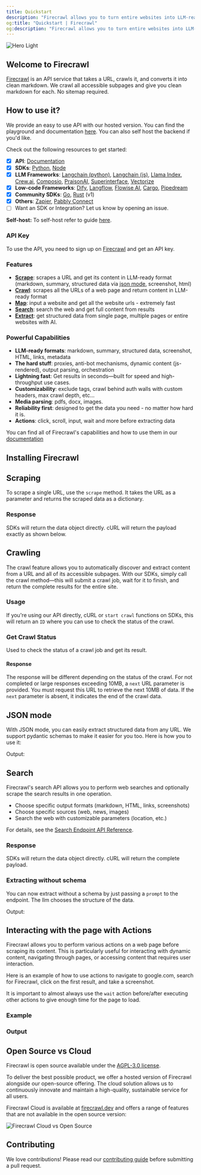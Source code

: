 ```yaml
---
title: Quickstart
description: "Firecrawl allows you to turn entire websites into LLM-ready markdown"
og:title: "Quickstart | Firecrawl"
og:description: "Firecrawl allows you to turn entire websites into LLM-ready markdown"
---
```



<img className="block" src="/images/turn-websites-into-llm-ready-data--firecrawl.png" alt="Hero Light" />

## Welcome to Firecrawl

[Firecrawl](https://firecrawl.dev?ref=github) is an API service that takes a URL, crawls it, and converts it into clean markdown. We crawl all accessible subpages and give you clean markdown for each. No sitemap required.

## How to use it?

We provide an easy to use API with our hosted version. You can find the playground and documentation [here](https://firecrawl.dev/playground). You can also self host the backend if you'd like.

Check out the following resources to get started:
- [x] **API**: [Documentation](https://docs.firecrawl.dev/api-reference/introduction)
- [x] **SDKs**: [Python](https://docs.firecrawl.dev/sdks/python), [Node](https://docs.firecrawl.dev/sdks/node)
- [x] **LLM Frameworks**: [Langchain (python)](https://python.langchain.com/docs/integrations/document_loaders/firecrawl/), [Langchain (js)](https://js.langchain.com/docs/integrations/document_loaders/web_loaders/firecrawl), [Llama Index](https://docs.llamaindex.ai/en/latest/examples/data_connectors/WebPageDemo/#using-firecrawl-reader), [Crew.ai](https://docs.crewai.com/), [Composio](https://composio.dev/tools/firecrawl/all), [PraisonAI](https://docs.praison.ai/firecrawl/), [Superinterface](https://superinterface.ai/docs/assistants/functions/firecrawl), [Vectorize](https://docs.vectorize.io/integrations/source-connectors/firecrawl)
- [x] **Low-code Frameworks**: [Dify](https://dify.ai/blog/dify-ai-blog-integrated-with-firecrawl), [Langflow](https://docs.langflow.org/), [Flowise AI](https://docs.flowiseai.com/integrations/langchain/document-loaders/firecrawl), [Cargo](https://docs.getcargo.io/integration/firecrawl), [Pipedream](https://pipedream.com/apps/firecrawl/)
- [x] **Community SDKs**: [Go](https://docs.firecrawl.dev/sdks/go), [Rust](https://docs.firecrawl.dev/sdks/rust) (v1)
- [x] **Others**: [Zapier](https://zapier.com/apps/firecrawl/integrations), [Pabbly Connect](https://www.pabbly.com/connect/integrations/firecrawl/)
- [ ] Want an SDK or Integration? Let us know by opening an issue.

**Self-host:** To self-host refer to guide [here](/contributing/self-host).

### API Key

To use the API, you need to sign up on [Firecrawl](https://firecrawl.dev) and get an API key.

### Features

- [**Scrape**](#scraping): scrapes a URL and get its content in LLM-ready format (markdown, summary, structured data via [json mode](#json-mode), screenshot, html)
- [**Crawl**](#crawling): scrapes all the URLs of a web page and return content in LLM-ready format
- [**Map**](/features/map): input a website and get all the website urls - extremely fast
- [**Search**](/features/search): search the web and get full content from results
- [**Extract**](/features/extract): get structured data from single page, multiple pages or entire websites with AI.

### Powerful Capabilities
- **LLM-ready formats**: markdown, summary, structured data, screenshot, HTML, links, metadata
- **The hard stuff**: proxies, anti-bot mechanisms, dynamic content (js-rendered), output parsing, orchestration
- **Lightning fast**: Get results in seconds—built for speed and high-throughput use cases.
- **Customizability**: exclude tags, crawl behind auth walls with custom headers, max crawl depth, etc...
- **Media parsing**: pdfs, docx, images.
- **Reliability first**: designed to get the data you need - no matter how hard it is.
- **Actions**: click, scroll, input, wait and more before extracting data

You can find all of Firecrawl's capabilities and how to use them in our [documentation](https://docs.firecrawl.dev/api-reference/v2-introduction)


## Installing Firecrawl

<CodeGroup>

  <InstallationPython />

  <InstallationNode />

</CodeGroup>

## Scraping

To scrape a single URL, use the `scrape` method. It takes the URL as a parameter and returns the scraped data as a dictionary.

<CodeGroup>

  <ScrapePython />

  <ScrapeNode />

  <ScrapeCURL />

</CodeGroup>

### Response

SDKs will return the data object directly. cURL will return the payload exactly as shown below.

<ScrapeResponse />


## Crawling

The crawl feature allows you to automatically discover and extract content from a URL and all of its accessible subpages. With our SDKs, simply call the crawl method—this will submit a crawl job, wait for it to finish, and return the complete results for the entire site.



### Usage

<CodeGroup>

<CrawlPython />
<CrawlNode />
<CrawlCURL />

</CodeGroup>

If you're using our API directly, cURL or `start crawl` functions on SDKs, this will return an `ID` where you can use to check the status of the crawl.

<CrawlAsyncOutput />

### Get Crawl Status

Used to check the status of a crawl job and get its result.

<CodeGroup>

<GetCrawlJobPython />
<GetCrawlJobNode />
<GetCrawlJobCURL />

</CodeGroup>

#### Response

The response will be different depending on the status of the crawl. For not completed or large responses exceeding 10MB, a `next` URL parameter is provided. You must request this URL to retrieve the next 10MB of data. If the `next` parameter is absent, it indicates the end of the crawl data.

<CodeGroup>
  <GetCrawlJobOutputScraping />
  <GetCrawlJobOutputCompleted />
</CodeGroup>


## JSON mode

With JSON mode, you can easily extract structured data from any URL. We support pydantic schemas to make it easier for you too. Here is how you to use it:

<CodeGroup>

<ScrapeJsonPython />
<ScrapeJsonNode />
<ScrapeJsonCURL />

</CodeGroup>

Output:

<ScrapeJsonOutput />


## Search

Firecrawl's search API allows you to perform web searches and optionally scrape the search results in one operation.

- Choose specific output formats (markdown, HTML, links, screenshots)
- Choose specific sources (web, news, images)
- Search the web with customizable parameters (location, etc.)

For details, see the [Search Endpoint API Reference](/api-reference/endpoint/search).

<CodeGroup>

<SearchPython />
<SearchNode />
<SearchCURL />

</CodeGroup>

### Response

SDKs will return the data object directly. cURL will return the complete payload.

<SearchResponse />


### Extracting without schema

You can now extract without a schema by just passing a `prompt` to the endpoint. The llm chooses the structure of the data.

<CodeGroup>
  <ScrapeJsonNoSchemaPython />
  <ScrapeJsonNoSchemaNode />
  <ScrapeJsonNoSchemaCURL />
</CodeGroup>

Output:

<ScrapeJsonNoSchemaOutput />

## Interacting with the page with Actions

Firecrawl allows you to perform various actions on a web page before scraping its content. This is particularly useful for interacting with dynamic content, navigating through pages, or accessing content that requires user interaction.

Here is an example of how to use actions to navigate to google.com, search for Firecrawl, click on the first result, and take a screenshot.

It is important to almost always use the `wait` action before/after executing other actions to give enough time for the page to load.

### Example

<CodeGroup>

<ScrapeActionsPython />
<ScrapeActionsNode /> 
<ScrapeActionsCURL />

</CodeGroup>

### Output

<CodeGroup>

<ScrapeActionsOutput />

</CodeGroup>

## Open Source vs Cloud

Firecrawl is open source available under the [AGPL-3.0 license](https://github.com/mendableai/firecrawl/blob/main/LICENSE).

To deliver the best possible product, we offer a hosted version of Firecrawl alongside our open-source offering. The cloud solution allows us to continuously innovate and maintain a high-quality, sustainable service for all users.

Firecrawl Cloud is available at [firecrawl.dev](https://firecrawl.dev) and offers a range of features that are not available in the open source version:

![Firecrawl Cloud vs Open Source](./images/open-source-cloud.png)

## Contributing

We love contributions! Please read our [contributing guide](https://github.com/mendableai/firecrawl/blob/main/CONTRIBUTING.md) before submitting a pull request.

